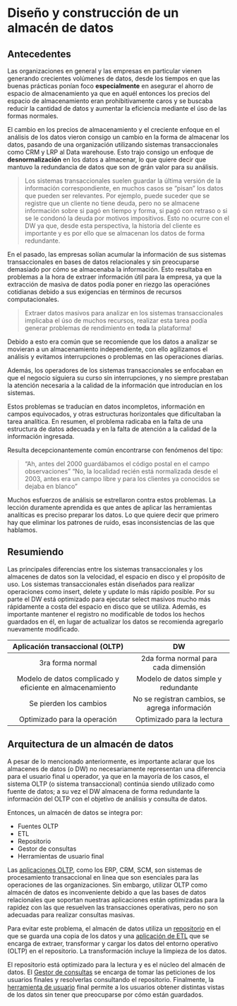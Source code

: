 # Diseño y construcción de un almacén de datos

## Antecedentes

Las organizaciones en general y las empresas en particular vienen generando crecientes volúmenes de datos, desde los tiempos en que las buenas prácticas ponían foco **especialmente** en asegurar el ahorro de espacio de almacenamiento ya que en aquél entonces los precios del espacio de almacenamiento eran prohibitivamente caros y se buscaba reducir la cantidad de datos y aumentar la eficiencia mediante el úso de las formas normales.

El cambio en los precios de almacenamiento y el creciente enfoque en el análisis de los datos vieron consigo un cambio en la forma de almacenar los datos, pasando de una organización utilizando sistemas transaccionales como CRM y LRP al Data warehouse. Esto trajo consigo un enfoque de **desnormalización** en los datos a almacenar, lo que quiere decir que mantuvo la redundancia de datos que son de grán valor para su análisis.

>Los sistemas transaccionales suelen guardar la última versión de la información correspondiente, en muchos casos se "pisan" los datos que pueden ser relevantes.
>Por ejemplo, puede suceder que se registre que un cliente no tiene deuda, pero no se almacene información sobre si pagó en tiempo y forma, si pagó con retraso o si se le condonó la deuda por motivos impositivos.
>Esto no ocurre con el DW ya que, desde esta perspectiva, la historia del cliente es importante y es por ello que se almacenan los datos de forma redundante.

En el pasado, las empresas solían acumular la información de sus sistemas transaccionales en bases de datos relacionales y sin preocuparse demasiado por cómo se almacenaba la información. Esto resultaba en problemas a la hora de extraer información útil para la empresa, ya que la extracción de masiva de datos podía poner en riezgo las operaciónes cotidianas debido a sus exigencias en términos de recursos computacionales.

>Extraer datos masivos para analizar en los sistemas transaccionales implicaba el úso de muchos recursos, realizar esta tarea podía generar problemas de rendimiento en **toda** la plataforma!

Debido a esto era común que se recomiende que los datos a analizar se movieran a un almacenamiento independiente, con ello agilizamos el análisis y evitamos interrupciones o problemas en las operaciones diarias.

Además, los operadores de los sistemas transaccionales se enfocaban en que el negocio siguiera su curso sin interrupciones, y no siempre prestaban la atención necesaria a la calidad de la información que introducían en los sistemas.

Estos problemas se traducían en datos incompletos, información en campos equivocados, y otras estructuras horizontales que dificultaban la tarea analítica. En resumen, el problema radicaba en la falta de una estructura de datos adecuada y en la falta de atención a la calidad de la información ingresada.

Resulta decepcionantemente común encontrarse con fenómenos del tipo:

> "Ah, antes del 2000 guardábamos el código postal en el campo observaciones"
> "No, la localidad recién está normalizada desde el 2003, antes era un campo libre y para los clientes ya conocidos se dejaba en blanco"

Muchos esfuerzos de análisis se estrellaron contra estos problemas. La lección duramente aprendida es que antes de aplicar las herramientas analíticas es preciso preparar los datos.
Lo que quiere decir que primero hay que eliminar los patrones de ruido, esas inconsistencias de las que hablamos.

## Resumiendo

Las principales diferencias entre los sistemas transaccionales y los almacenes de datos son la velocidad, el espacio en disco y el propósito de uso.
Los sistemas transaccionales están diseñados para realizar operaciones como insert, delete y update lo más rápido posible. 
Por su parte el DW está optimizado para ejecutar select masivos mucho más rápidamente a costa del espacio en disco que se utiliza. Además, es importante mantener el registro no modificable de todos los hechos guardados en él, en lugar de actualizar los datos se recomienda agregarlo nuevamente modificado.



|             Aplicación transaccional (OLTP)              |                       DW                       |
|:--------------------------------------------------------:|:----------------------------------------------:|
|                     3ra forma normal                     |      2da forma normal para cada dimensión      |
| Modelo de datos complicado y eficiente en almacenamiento |      Modelo de datos simple y redundante       |
|                  Se pierden los cambios                  | No se registran cambios, se agrega información |
|               Optimizado para la operación               |           Optimizado para la lectura           |

## Arquitectura de un almacén de datos

A pesar de lo mencionado anteriormente, es importante aclarar que los almacenes de datos (o DW) no necesariamente representan una diferencia para el usuario final u operador, ya que en la mayoría de los casos, el sistema OLTP (o sistema transaccional) continúa siendo utilizado como fuente de datos; a su vez el DW almacena de forma redundante la información del OLTP con el objetivo de análisis y consulta de datos.

Entonces, un almacén de datos se integra por:

- Fuentes OLTP
- ETL
- Repositorio
- Gestor de consultas
- Herramientas de usuario final

Las <u>aplicaciones OLTP</u>, como los ERP, CRM, SCM, son sistemas de procesamiento transaccional en línea que son esenciales para las operaciones de las organizaciones. Sin embargo, utilizar OLTP como almacén de datos es inconveniente debido a que las bases de datos relacionales que soportan nuestras aplicaciones están optimizadas para la rapidez con las que resuelven las transacciones operativas, pero no son adecuadas para realizar consultas masivas.

Para evitar este problema, el almacén de datos utiliza un <u>repositorio</u> en el que se guarda una copia de los datos y una <u>aplicación de ETL</u> que se encarga de extraer, transformar y cargar los datos del entorno operativo (OLTP) en el repositorio. La transformación incluye la limpieza de los datos.

El repositorio está optimizado para la lectura y es el núcleo del almacén de datos. El <u>Gestor de consultas</u> se encarga de tomar las peticiones de los usuarios finales y resolverlas consultando el repositorio. Finalmente, la <u>herramienta de usuario</u> final permite a los usuarios obtener distintas vistas de los datos sin tener que preocuparse por cómo están guardados.
